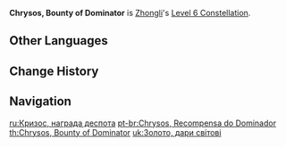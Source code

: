 {{Constellation Infobox
|image       = Constellation Chrysos, Bounty of Dominator.png
|description = When the Jade Shield takes DMG, 40% of that incoming DMG is converted to HP for the current character.<br />A single instance of regeneration cannot exceed 8% of that character's Max HP.
|level       = 6
|character   = Zhongli
|scale_att1  = HP
|utility1    = Healing
}}
'''Chrysos, Bounty of Dominator''' is [[Zhongli]]'s [[Level 6 Constellation]].
<!--
==Gameplay Notes==
-->

==Other Languages==
{{Other Languages
|en      = Chrysos, Bounty of Dominator
|zhs     = 金玉，礼予天地四方
|zhs_rm  = Jīnyù, Lǐ Yǔ Tiāndì Sìfāng
|zht     = 金玉，禮予天地四方
|zht_rm  = Jīnyù, Lǐ Yǔ Tiāndì Sìfāng
|zh_tl   = Gold and Jade, (I) Distribute Gifts to the Heaven, the Earth and the Four Directions
|ja      = 金、天地の恵み
|ja_rm   = Kin, Tenchi no Megumi
|ja_tl   = Gold, Blessing of Heaven and Earth
|ko      = 금옥・천하에 주는 선물
|ko_rm   = Geum'ok - Cheonha-e Juneun Seonmul
|ko_tl   = Gold and Jade - Gift to The World
|es      = Chrysos, la generosidad del dominador
|es_tl   = Chrysos, the Generosity of the Dominator
|fr      = Or, la générosité du dominateur
|fr_tl   = Gold, the Generosity of the Dominator
|ru      = Кризос, награда деспота
|ru_tl   = 
|th      = Chrysos, Bounty of Dominator
|vi      = Thiên Ngọc, Lễ Thiên Địa Tứ Phương
|vi_tl   = 
|de      = Geschenk des Bodens
|de_tl   = Gift of the Ground
|id      = Chrysos, Bounty of Dominator
|pt      = Chrysos, Recompensa do Dominador
|pt_tl   = 
}}

==Change History==
{{Change History|1.1}}

==Navigation==
{{Talent Navbox|Zhongli}}

[[ru:Кризос, награда деспота]]
[[pt-br:Chrysos, Recompensa do Dominador]]
[[th:Chrysos, Bounty of Dominator]]
[[uk:Золото, дари світові]]